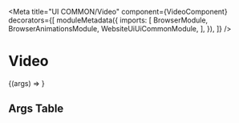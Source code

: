 


<Meta
  title="UI COMMON/Video"
  component={VideoComponent}
  decorators={[
    moduleMetadata({
      imports: [
        BrowserModule,
        BrowserAnimationsModule,
        WebsiteUiUiCommonModule,
      ],
    }),
  ]}
/>

# Video

<Story height="500px" name="Default">
  {(args) => <drp-video {...args} />}
</Story>

## Args Table

<ArgsTable of={VideoComponent} />
